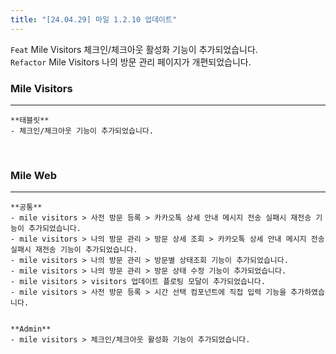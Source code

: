 ```yaml
---
title: "[24.04.29] 마일 1.2.10 업데이트"
---
```


<Note>

`Feat` Mile Visitors 체크인/체크아웃 활성화 기능이 추가되었습니다.  
`Refactor` Mile Visitors 나의 방문 관리 페이지가 개편되었습니다.

</Note>

### Mile Visitors

---

    **태블릿**
    - 체크인/체크아웃 기능이 추가되었습니다.

<br />

### Mile Web

---

    **공통**
    - mile visitors > 사전 방문 등록 > 카카오톡 상세 안내 메시지 전송 실패시 재전송 기능이 추가되었습니다.
    - mile visitors > 나의 방문 관리 > 방문 상세 조회 > 카카오톡 상세 안내 메시지 전송 실패시 재전송 기능이 추가되었습니다.
    - mile visitors > 나의 방문 관리 > 방문별 상태조회 기능이 추가되었습니다.
    - mile visitors > 나의 방문 관리 > 방문 상태 수정 기능이 추가되었습니다.
    - mile visitors > visitors 업데이트 플로팅 모달이 추가되었습니다.
    - mile visitors > 사전 방문 등록 > 시간 선택 컴포넌트에 직접 입력 기능을 추가하였습니다.


    **Admin**
    - mile visitors > 체크인/체크아웃 활성화 기능이 추가되었습니다.
